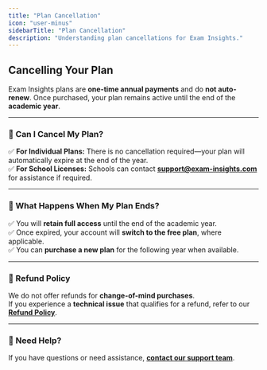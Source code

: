 ```yaml
---
title: "Plan Cancellation"
icon: "user-minus"
sidebarTitle: "Plan Cancellation"
description: "Understanding plan cancellations for Exam Insights."
---
```


## **Cancelling Your Plan**  

Exam Insights plans are **one-time annual payments** and do **not auto-renew**. Once purchased, your plan remains active until the end of the **academic year**.

---

### **🔹 Can I Cancel My Plan?**  
✅ **For Individual Plans:** There is no cancellation required—your plan will automatically expire at the end of the year.  
✅ **For School Licenses:** Schools can contact **[support@exam-insights.com](mailto:support@exam-insights.com)** for assistance if required.  

---

### **🔹 What Happens When My Plan Ends?**  
✅ You will **retain full access** until the end of the academic year.  
✅ Once expired, your account will **switch to the free plan**, where applicable.  
✅ You can **purchase a new plan** for the following year when available.  

---

### **🔹 Refund Policy**  
We do not offer refunds for **change-of-mind purchases**.  
If you experience a **technical issue** that qualifies for a refund, refer to our **[Refund Policy](/refunds)**.  

---

### **🔹 Need Help?**  
If you have questions or need assistance, **[contact our support team](/contact-support)**.  